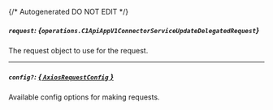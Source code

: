 {/* Autogenerated DO NOT EDIT  */}

##### `request`: *{`operations.C1ApiAppV1ConnectorServiceUpdateDelegatedRequest`}*
The request object to use for the request.
<Collapsible openLabel={Labels.showProperties} closeLabel={Labels.hideProperties}>
    <C1ApiAppV1ConnectorServiceUpdateDelegatedRequest/>
</Collapsible>

---
##### `config?`: [*{ `AxiosRequestConfig` }*](https://axios-http.com/docs/req_config)
Available config options for making requests.


